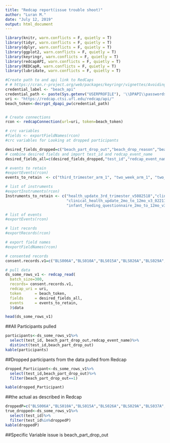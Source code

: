 ```yaml
---
title: "Redcap report(issue trouble shoot)"
author: "Luran M."
date: "July 12, 2019"
output: html_document
---
```


```r

library(knitr, warn.conflicts = F, quietly = T)
library(tidyr, warn.conflicts = F, quietly = T)
library(dplyr, warn.conflicts = F, quietly = T)
library(ggplot2, warn.conflicts = F, quietly = T)
library(keyringr, warn.conflicts = F, quietly = T)
library(redcapAPI, warn.conflicts = F, quietly = T)
library(REDCapR, warn.conflicts = F, quietly = T)
library(lubridate, warn.conflicts = F, quietly = T)

#Create path to and api link to RedCaps
# # https://cran.r-project.org/web/packages/keyringr/vignettes/Avoiding_plain_text_passwords_in_R_with_keyringr.html
credential_label <- "beach_api"
credential_path <- paste(Sys.getenv("USERPROFILE"), '\\DPAPI\\passwords\\', Sys.info()["nodename"], '\\', credential_label, '.txt', sep="")
uri <- "https://redcap.ctsi.ufl.edu/redcap/api/"
beach_token<-decrypt_dpapi_pw(credential_path)


# Create connections
rcon <- redcapConnection(url=uri, token=beach_token)

# crc variables
#fields <- exportFieldNames(rcon)
#crc variables for Looking at dropped participants 

desired_fields_dropped=c("beach_part_drop_out","beach_drop_reason","beach_last_visit","mom2wk_mod","mom3t_prepreg_bmi","inf2wk_delivery_location","mom3t_delivery_location")
# combine desired fields and import test_id and redcap_event_name
desired_fields_all=c(desired_fields_dropped,"test_id","redcap_event_name")

# events to retain
#exportEvents(rcon)
events_to_retain  <- c("third_trimester_arm_1", "two_week_arm_1", "two_month_arm_1")

# list of instruments
#exportInstruments(rcon)
Instruments_to_retain <- c("health_update_3rd_trimester_v5082518","clinical_health_update_2wk_v4_042218",
                           "clinical_health_update_2mo_to_12mo_v3_022118","infant_feeding_questionnaire_2_weeks_v3_042218",
                           "infant_feeding_questionnaire_2mo_to_12mo_v3_022118")

# list of events
#exportEvents(rcon)

# list records
#exportRecords(rcon)

# export field names
#exportFieldNames(rcon)

# consented records
consent.records.v1=c("BLS006A","BLS010A","BLS015A","BLS026A","BLS029A","BLS037A","BLS039A","BLS050A","BLS054A","BLS001A")

# pull data
ds_some_rows_v1 <- redcap_read(
  batch_size=300,
  records= consent.records.v1,
  redcap_uri = uri, 
  token      = beach_token, 
  fields     = desired_fields_all,
  events     = events_to_retain,
  )$data

head(ds_some_rows_v1)
```

##All Participants pulled
```r
participants<-ds_some_rows_v1%>%
  select(test_id, beach_part_drop_out,redcap_event_name)%>%
  distinct(test_id,beach_part_drop_out)
kable(participants)
```

##Dropped participants from the data pulled from Redcap
```r


dropped_Participant<-ds_some_rows_v1%>%
  select(test_id,beach_part_drop_out)%>%
  filter(beach_part_drop_out==1)

kable(dropped_Participant)

```

##the actual as described in Redcap
```r
droppedP=c("BLS006A","BLS010A","BLS015A","BLS026A","BLS029A","BLS037A","BLS039A","BLS050A","BLS054A")
true_dropped<-ds_some_rows_v1%>%
  select(test_id)%>%
  filter(test_id%in%droppedP)
kable(droppedP)
```

##Specific Variable issue is beach_part_drop_out

